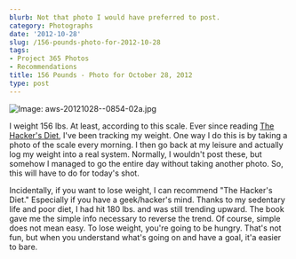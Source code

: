```yaml
---
blurb: Not that photo I would have preferred to post.
category: Photographs
date: '2012-10-28'
slug: /156-pounds-photo-for-2012-10-28
tags:
- Project 365 Photos
- Recommendations
title: 156 Pounds - Photo for October 28, 2012
type: post
---
```



![Image: aws-20121028--0854-02a.jpg](/aws-20121028--0854-02a.jpg)

I weight 156 lbs. At least, according to this scale. Ever since reading [The Hacker's Diet](http://www.fourmilab.ch/hackdiet/), I've been tracking my weight. One way I do this is by taking a photo of the scale every morning. I then go back at my leisure and actually log my weight into a real system. Normally, I wouldn't post these, but somehow I managed to go the entire day without taking another photo. So, this will have to do for today's shot.

Incidentally, if you want to lose weight, I can recommend "The Hacker's Diet." Especially if you have a geek/hacker's mind. Thanks to my sedentary life and poor diet, I had hit 180 lbs. and was still trending upward. The book gave me the simple info necessary to reverse the trend. Of course, simple does not mean easy. To lose weight, you're going to be hungry. That's not fun, but when you understand what's going on and have a goal, it'a easier to bare.